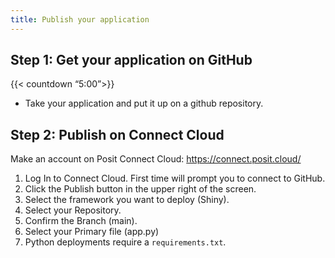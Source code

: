 ```yaml
---
title: Publish your application
---
```


## Step 1: Get your application on GitHub

{{< countdown "5:00">}}

- Take your application and put it up on a github repository.

## Step 2: Publish on Connect Cloud

Make an account on Posit Connect Cloud: <https://connect.posit.cloud/>

1. Log In to Connect Cloud. First time will prompt you to connect to GitHub.
2. Click the Publish button in the upper right of the screen.
3. Select the framework you want to deploy (Shiny).
4. Select your Repository.
5. Confirm the Branch (main).
6. Select your Primary file (app.py)
7. Python deployments require a `requirements.txt`.
